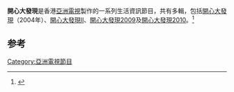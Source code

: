 {{refimprove|time=2018-10-26T00:25:22+00:00}}
'''開心大發現'''是香港[[亞洲電視|亞洲電視]]製作的一系列生活資訊節目，共有多輯，包括[[開心大發現|開心大發現]]（2004年）、[[開心大發現II|開心大發現II]]、[[開心大發現2009|開心大發現2009]]及[[開心大發現2010|開心大發現2010]]。<ref>{{Cite web |url=http://ent.163.com/ent_2003/editor/news/starnews/040518/040518_246636.html |title=《开心大发现》：主持何守信压力大 |access-date=2020-08-31 |archive-date=2005-01-16 |archive-url=https://web.archive.org/web/20050116162633/http://ent.163.com/ent_2003/editor/news/starnews/040518/040518_246636.html |dead-url=no }}</ref>

==参考==
{{refs}}

[[Category:亞洲電視節目|Category:亞洲電視節目]]
{{TV-stub}}